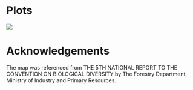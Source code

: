 # Plots

![](forestreserve_bn.png)

# Acknowledgements

The map was referenced from THE 5TH NATIONAL REPORT TO THE CONVENTION ON BIOLOGICAL DIVERSITY by The Forestry Department, Ministry of Industry and Primary Resources.
